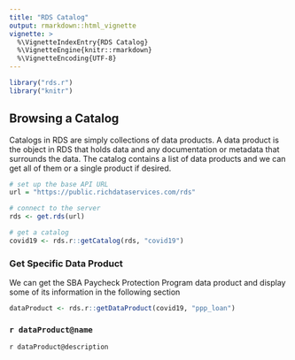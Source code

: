 ```yaml
---
title: "RDS Catalog"
output: rmarkdown::html_vignette
vignette: >
  %\VignetteIndexEntry{RDS Catalog}
  %\VignetteEngine{knitr::rmarkdown}
  %\VignetteEncoding{UTF-8}
---
```


<style>
   table {
    width: 100%;
  }
</style>

```r
library("rds.r")
library("knitr")
```

## Browsing a Catalog

Catalogs in RDS are simply collections of data products. A data product is the object in RDS that holds data and any documentation or metadata that surrounds the data. The catalog contains a list of data products and we can get all of them or a single product if desired.

```r
# set up the base API URL
url = "https://public.richdataservices.com/rds"

# connect to the server
rds <- get.rds(url)

# get a catalog
covid19 <- rds.r::getCatalog(rds, "covid19")
```


### Get Specific Data Product
We can get the SBA Paycheck Protection Program data product and display some of its information in the following section

```r
dataProduct <- rds.r::getDataProduct(covid19, "ppp_loan")
```

### `r dataProduct@name`



`r dataProduct@description`